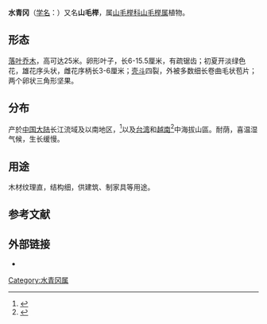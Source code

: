 {{Redirect2|山毛櫸|綽號為“山毛櫸”的導彈|9K37导弹}}
{{speciesbox
| status = VU
| status_system = IUCN2.3
|status_ref = <ref name=IUCN/>
|genus = Fagus
|species = longipetiolata
| authority = Seemen
|image=E mei zhi wu tu zhi (1945) (21100899519).jpg}}

'''水青冈'''（[[学名|学名]]：''{{lang|la|Fagus longipetiolata}}''）又名'''山毛榉'''，属[[山毛榉科|山毛榉科]][[山毛榉属|山毛榉属]]植物。

== 形态 ==
[[落叶乔木|落叶乔木]]，高可达25米。卵形叶子，长6-15.5厘米，有疏锯齿；初夏开淡绿色花，雄花序头状，雌花序柄长3-6厘米；[[壳斗|壳斗]]四裂，外被多数细长卷曲毛状苞片；两个卵状三角形坚果。

== 分布 ==
产於[[中国大陆|中国大陆]]长江流域及以南地区，<ref>{{cite web |url=http://www.efloras.org/florataxon.aspx?flora_id=2&taxon_id=200006255 |title=''Fagus longipetiolata'' |author=Chengjiu Huang, Yongtian Zhang & Bruce Bartholomew |work=Flora of China |publisher=Missouri Botanical Garden, St. Louis, MO & Harvard University Herbaria, Cambridge, MA |accessdate=24 April 2012 |archive-date=2015-04-02 |archive-url=https://web.archive.org/web/20150402090811/http://www.efloras.org/florataxon.aspx?flora_id=2&taxon_id=200006255 |dead-url=no }}</ref>以及[[臺灣|台湾]]和[[越南|越南]]<ref name=IUCN>{{IUCN| id = 32824| taxon = Fagus longipetiolata| assessors = Nghia, N.H.| assessment_year = 1998| version = 2011.2| accessdate = 24 April 2012}}</ref>中海拔山區。耐荫，喜温湿气候，生长缓慢。

== 用途 ==
木材纹理直，结构细，供建筑、制家具等用途。

== 参考文献 ==
{{reflist}}

== 外部链接 ==
{{Commons category|Fagus longipetiolata}}
{{Wikispecies|Fagus longipetiolata}}
*{{zh-hans}}{{CVH|Fagus longipetiolata}}
{{Taxonbar|from=Q1005330}}

{{DEFAULTSORT:Fagus longipetiolata}}
[[Category:水青冈属|Category:水青冈属]]